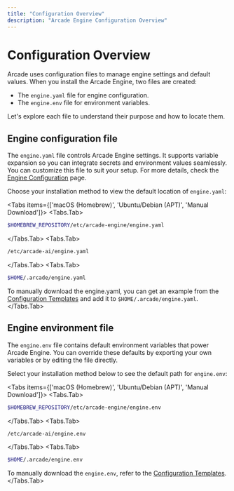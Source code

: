```yaml
---
title: "Configuration Overview"
description: "Arcade Engine Configuration Overview"
---
```



# Configuration Overview

Arcade uses configuration files to manage engine settings and default values. When you install the Arcade Engine, two files are created:

- The `engine.yaml` file for engine configuration.
- The `engine.env` file for environment variables.

Let's explore each file to understand their purpose and how to locate them.

## Engine configuration file

The `engine.yaml` file controls Arcade Engine settings. It supports variable expansion so you can integrate secrets and environment values seamlessly. You can customize this file to suit your setup. For more details, check the [Engine Configuration](/home/local-deployment/configure/engine) page.

Choose your installation method to view the default location of `engine.yaml`:

<Tabs items={['macOS (Homebrew)', 'Ubuntu/Debian (APT)', 'Manual Download']}>
  <Tabs.Tab>
  ```bash
  $HOMEBREW_REPOSITORY/etc/arcade-engine/engine.yaml
  ```
  </Tabs.Tab>
  <Tabs.Tab>
  ```bash
  /etc/arcade-ai/engine.yaml
  ```
  </Tabs.Tab>
  <Tabs.Tab>
  ```bash
  $HOME/.arcade/engine.yaml
  ```
  <Callout type="info">To manually download the engine.yaml, you can get an example from the [Configuration Templates](/home/local-deployment/configure/templates#engineyaml) and add it to `$HOME/.arcade/engine.yaml`.</Callout>
  </Tabs.Tab>
</Tabs>

## Engine environment file

The `engine.env` file contains default environment variables that power Arcade Engine. You can override these defaults by exporting your own variables or by editing the file directly.

Select your installation method below to see the default path for `engine.env`:

<Tabs items={['macOS (Homebrew)', 'Ubuntu/Debian (APT)', 'Manual Download']}>
  <Tabs.Tab>
  ```bash
  $HOMEBREW_REPOSITORY/etc/arcade-engine/engine.env
  ```
  </Tabs.Tab>
  <Tabs.Tab>
  ```bash
  /etc/arcade-ai/engine.env
  ```
  </Tabs.Tab>
  <Tabs.Tab>
  ```bash
  $HOME/.arcade/engine.env
  ```
  <Callout type="info">To manually download the `engine.env`, refer to the [Configuration Templates](/home/local-deployment/configure/templates#engineenv).</Callout>
  </Tabs.Tab>
</Tabs>





